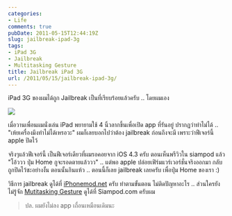 ```yaml
---
categories:
- Life
comments: true
pubDate: 2011-05-15T12:44:19Z
slug: jailbreak-ipad-3g
tags:
- iPad 3G
- Jailbreak
- Multitasking Gesture
title: Jailbreak iPad 3G
url: /2011/05/15/jailbreak-ipad-3g/
---
```


iPad 3G ของผมได้ถูก Jailbreak เป็นที่เรียบร้อยแล้วครับ .. โดยผมเอง

![](https://files.armno.in.th/wp-content/gallery/say-hi-ipad-3g/dsc_7699.jpg)

เมื่อวานเพื่อนผมนั่งเล่น iPad พยายามใช้ 4 นิ้วลากขึ้นเพื่อเปิด app ที่รันอยู่ ปรากฏว่าทำไม่ได้ .. "เห้ยเครื่องมึงทำไม่ได้เหรอวะ" ผมก็เลยบอกไปว่าต้อง jailbreak ก่อนถึงจะมี เพราะว่าฟีเจอร์นี้ apple ปิดไว้

จริงๆแล้วฟีเจอร์นี้ เป็นฟีเจอร์เดียวที่ผมรอคอยจาก iOS 4.3 ครับ ตอนเห็นพรีวิวใน siampod แล้ว "โอ้ววว ปุ่ม Home กูจะรอดตายแล้ววว" .. แต่พอ apple ปล่อยเฟิร์มแวร์เวอร์ชั่นจริงออกมา กลับถูกปิดไว้ซะอย่างงั้น ตอนนั้นกินแห้ว .. ตอนนี้ก็เลย jailbreak เลยครับ เพื่อปุ่ม Home ของเรา :)

วิธีการ jailbreak ดูได้ที่ [iPhonemod.net](http://www.iphonemod.net/untethered-jailbreak-ios-4-3-3-by-redsn0w-096rc15.html) ครับ ทำตามขั้นตอน ไม่ติดปัญหาอะไร .. ส่วนใครยังไม่รู้จัก [Mutitasking Gesture](http://www.siampod.com/2011/01/13/multitasking-gestures-4-or-5-fingers-ipad-ios-4-3-b1/) ดูได้ที่ Siampod.com ครับผม

> ปล. ผมยังไม่ลง app เถื่อนเหมือนเดิมนะ
